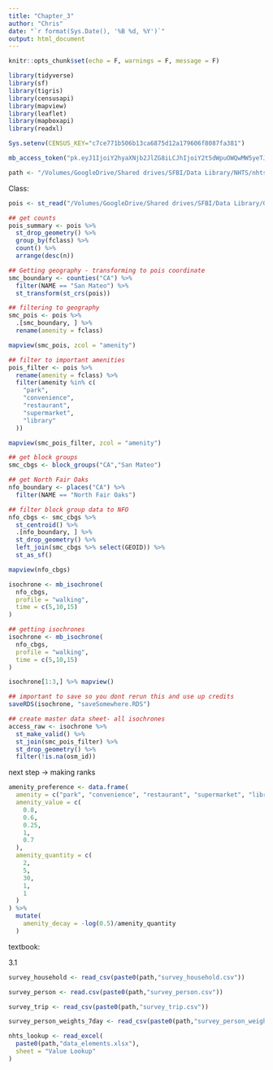 ```yaml
---
title: "Chapter_3"
author: "Chris"
date: "`r format(Sys.Date(), '%B %d, %Y')`"
output: html_document  
---
```


```r
knitr::opts_chunk$set(echo = F, warnings = F, message = F)
```

```r
library(tidyverse)
library(sf)
library(tigris)
library(censusapi)
library(mapview)
library(leaflet)
library(mapboxapi)
library(readxl)

Sys.setenv(CENSUS_KEY="c7ce771b506b13ca6875d12a179606f8087fa381")

mb_access_token("pk.eyJ1IjoiY2hyaXNjb2JlZG8iLCJhIjoiY2t5dWpuOWQwMW5yeTJ1bzdkb2xwNDhzdCJ9.bvKU0wmr5ZptXvmo6vxRkQ", install = T)

path <- "/Volumes/GoogleDrive/Shared drives/SFBI/Data Library/NHTS/nhts17-caltrans-tsdc-download/"
```

Class:

```r
pois <- st_read("/Volumes/GoogleDrive/Shared drives/SFBI/Data Library/OSM/gis_osm_pois_a_free_1.shp")

## get counts
pois_summary <- pois %>% 
  st_drop_geometry() %>% 
  group_by(fclass) %>% 
  count() %>% 
  arrange(desc(n))

## Getting geography - transforming to pois coordinate
smc_boundary <- counties("CA") %>% 
  filter(NAME == "San Mateo") %>% 
  st_transform(st_crs(pois))

## filtering to geography
smc_pois <- pois %>% 
  .[smc_boundary, ] %>% 
  rename(amenity = fclass)

mapview(smc_pois, zcol = "amenity")

## filter to important amenities
pois_filter <- pois %>% 
  rename(amenity = fclass) %>% 
  filter(amenity %in% c(
    "park",
    "convenience",
    "restaurant",
    "supermarket",
    "library"
  ))

mapview(smc_pois_filter, zcol = "amenity")

## get block groups
smc_cbgs <- block_groups("CA","San Mateo")

## get North Fair Oaks
nfo_boundary <- places("CA") %>% 
  filter(NAME == "North Fair Oaks")

## filter block group data to NFO
nfo_cbgs <- smc_cbgs %>% 
  st_centroid() %>% 
  .[nfo_boundary, ] %>% 
  st_drop_geometry() %>% 
  left_join(smc_cbgs %>% select(GEOID)) %>% 
  st_as_sf()

mapview(nfo_cbgs)

isochrone <- mb_isochrone(
  nfo_cbgs,
  profile = "walking",
  time = c(5,10,15)
)

## getting isochrones
isochrone <- mb_isochrone(
  nfo_cbgs,
  profile = "walking",
  time = c(5,10,15)
)

isochrone[1:3,] %>% mapview()

## important to save so you dont rerun this and use up credits
saveRDS(isochrone, "saveSomewhere.RDS")

## create master data sheet- all isochrones 
access_raw <- isochrone %>% 
  st_make_valid() %>% 
  st_join(smc_pois_filter) %>% 
  st_drop_geometry() %>% 
  filter(!is.na(osm_id))
```

next step -> making ranks

```r
amenity_preference <- data.frame(
  amenity = c("park", "convenience", "restaurant", "supermarket", "library"),
  amenity_value = c(
    0.8,
    0.6,
    0.25,
    1,
    0.7
  ),
  amenity_quantity = c(
    2,
    5,
    30,
    1,
    1
  )
) %>% 
  mutate(
    amenity_decay = -log(0.5)/amenity_quantity
  )
```



textbook: 

3.1
```r
survey_household <- read_csv(paste0(path,"survey_household.csv"))

survey_person <- read.csv(paste0(path,"survey_person.csv")) 

survey_trip <- read_csv(paste0(path,"survey_trip.csv"))

survey_person_weights_7day <- read_csv(paste0(path,"survey_person_weights_7day.csv"))

nhts_lookup <- read_excel(
  paste0(path,"data_elements.xlsx"), 
  sheet = "Value Lookup"
)
```












